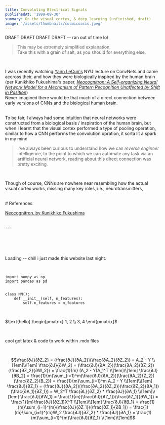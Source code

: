 ```yaml
---
title: Convoluting Electrical Signals
publishedAt: '1999-09-30'
summary: On the visual cortex, & deep learning (unfinished, draft)
image: '/assets/thumbnails/cosmicoasis.jpeg'
---
```


DRAFT DRAFT DRAFT DRAFT -- ran out of time lol

> This may be extremely simplified explanation.<br/>
> Take this with a grain of salt, as you should for everything else.
<br/>

I was recently watching [Yann LeCun's](https://x.com/ylecun) NYU lecture on ConvNets and came accross their, and how they were biologically inspired by the 
human brain (per Kunikhiko Fukushima's paper, *[Neocognitron: A Self-organizing Neural Network Model for a Mechanism of Pattern Recognition Unaffected by Shift in Position](https://www.cs.princeton.edu/courses/archive/spr08/cos598B/Readings/Fukushima1980.pdf)*)
<br/>
Never imagined there would be that much of a direct connection between early versions of CNNs and the biological human brain.

<br/>
To be fair, I always had some intuition that neural networks were constructed from a biological basis / inspiration of the human brain, but when I learnt that the visual cortex performed a type of 
pooling operation, similar to how a CNN performs the convolution opration, it sorta lit a spark in my mind
<br/>

> I've always been curious to understand how we can *reverse engineer* intelligence, to the point to which we can automate any task via an artificial neural network, reading about this direct connection was pretty exciting.
<br/>

Though of course, CNNs are nowhere near resembling how the actual visual cortex works, missing many key roles, i.e., neurotransmitters, 


<br/>
# References:

[Neocognitron, by Kunikhiko Fukushima](https://www.cs.princeton.edu/courses/archive/spr08/cos598B/Readings/Fukushima1980.pdf)

<br/>
---


<br/>
<br/>
<br/>
<br/>
<br/>

Loading -- chill i just made this website last night.  

<br/>

```
import numpy as np
import pandas as pd


class NN():
    def __init__(self, n_features):
        self.n_features = n_features

```
<br/>


$\text{hello} \begin{pmatrix} 1, 2 \\ 3, 4 \end{pmatrix}$

<br/>

cool got latex & code to work within .mdx files

<br/>

```math
\frac{∂J}{∂Z_2} = (\frac{∂J}{∂A_2})(\frac{∂A_2}{∂Z_2}) = A_2 - Y 
\\[1em]\\[1em]
\frac{∂J}{∂W_2} = (\frac{∂J}{∂A_2})(\frac{∂A_2}{∂Z_2})(\frac{∂Z_2}{∂W_2}) = \frac{1}{m} (A_2 - Y)A_1^T
\\[1em]\\[1em]
\frac{∂J}{∂B_2} = \frac{1}{m}\sum_{i=1}^m(\frac{∂J}{∂A_2})(\frac{∂A_2}{Z_2})(\frac{∂Z_2}{B_2}) =  \frac{1}{m}\sum_{i=1}^m A_2 - Y
\\[1em]\\[1em]
\frac{∂J}{∂Z_1} = (\frac{∂J}{∂A_2})(\frac{∂A_2}{∂Z_2})(\frac{∂Z_2}{∂A_1})(\frac{∂A_1}{∂Z_1}) = W_2^T \frac{∂L}{∂Z_2} * \frac{∂J}{∂A_1}
\\[1em]\\[1em]
\frac{∂J}{∂W_1} = \frac{1}{m}(\frac{∂J}{∂Z_1})(\frac{∂Z_1}{∂W_1}) = \frac{1}{m}\frac{∂J}{∂Z_1}X^T
\\[1em]\\[1em]
\frac{∂J}{∂B_1} = \frac{1}{m}\sum_{i=1}^{m}(\frac{∂J}{∂Z_1})(\frac{∂Z_1}{∂B_1}) = \frac{1}{m}\sum_{i=1}^{m}W_2 \frac{∂J}{∂Z_2} * \frac{∂J}{∂A_1} = \frac{1}{m}\sum_{i=1}^{m}\frac{∂J}{∂Z_1}
\\[1em]\\[1em]
```

